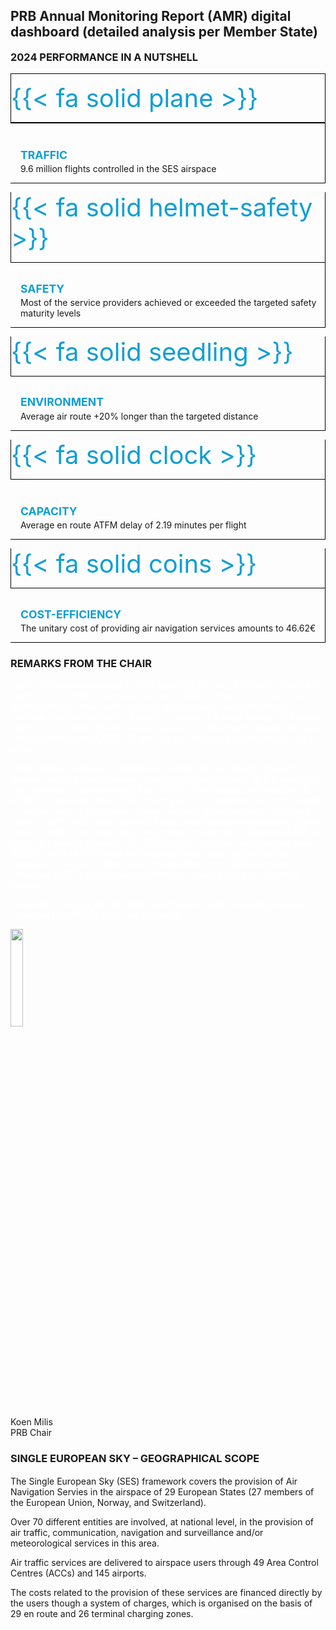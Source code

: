 ## PRB Annual Monitoring Report (AMR) digital dashboard (detailed analysis per Member State)

::: {#container-su style="clear: both"}
:::: {#summary-kpi-table class="equal-column"}
### 2024 PERFORMANCE IN A NUTSHELL{style="margin-top: 0rem; margin-bottom: 1rem;"} 
::::: grid
:::::: {.g-col-12}

::::::: {.grid style="gap: 0rem"}
:::::::: {.g-col-3 .text-center .text-pad-top style="border: 1px solid black"}
[{{< fa solid plane >}}]{style="color: #0F9ED5; font-size: 2.5rem;"}
::::::::

:::::::: {.g-col-9  style="border-top: 1px solid black; border-bottom: 1px solid black; border-right: 1px solid black; padding-left: 1rem; padding-top: 1.5rem;"}
[**TRAFFIC**]{style="color: #0F9ED5; line-height: 1.5; font-size: 1.1rem;"}\
9.6 million flights controlled in the SES airspace
::::::::
:::::::

::::::: {.grid style="gap: 0rem"}
:::::::: {.g-col-3 .text-center .text-pad-top style="border-left: 1px solid black; border-right: 1px solid black; border-bottom: 1px solid black;"}
[{{< fa solid helmet-safety >}}]{style="color: #0F9ED5; font-size: 2.5rem;"}
::::::::

:::::::: {.g-col-9  style="border-bottom: 1px solid black; border-right: 1px solid black; padding-left: 1rem; padding-top: 0.9rem;"}
[**SAFETY**]{style="color: #0F9ED5; line-height: 1.5; font-size: 1.1rem;"}\
Most of the service providers achieved or exceeded the targeted safety maturity levels
::::::::
:::::::

::::::: {.grid style="gap: 0rem"}
:::::::: {.g-col-3 .text-center .text-pad-top style="border-left: 1px solid black; border-right: 1px solid black; border-bottom: 1px solid black;"}
[{{< fa solid seedling >}}]{style="color: #0F9ED5; font-size: 2.5rem;"}
::::::::

:::::::: {.g-col-9  style="border-bottom: 1px solid black; border-right: 1px solid black; padding-left: 1rem; padding-top: 0.9rem;"}
[**ENVIRONMENT**]{style="color: #0F9ED5; line-height: 1.5; font-size: 1.1rem;"}\
Average air route +20% longer than the targeted distance 
::::::::
:::::::

::::::: {.grid style="gap: 0rem"}
:::::::: {.g-col-3 .text-center .text-pad-top style="border-left: 1px solid black; border-right: 1px solid black; border-bottom: 1px solid black;"}
[{{< fa solid clock >}}]{style="color: #0F9ED5; font-size: 2.5rem;"}
::::::::

:::::::: {.g-col-9  style="border-bottom: 1px solid black; border-right: 1px solid black; padding-left: 1rem; padding-top: 1.5rem;"}
[**CAPACITY**]{style="color: #0F9ED5; line-height: 1.5; font-size: 1.1rem;"}\
Average en route ATFM delay of 2.19 minutes per flight 
::::::::
:::::::

::::::: {.grid style="gap: 0rem"}
:::::::: {.g-col-3 .text-center .text-pad-top style="border-left: 1px solid black; border-right: 1px solid black; border-bottom: 1px solid black;"}
[{{< fa solid coins >}}]{style="color: #0F9ED5; font-size: 2.5rem;"}
::::::::

:::::::: {.g-col-9  style="border-bottom: 1px solid black; border-right: 1px solid black; padding-left: 1rem; padding-top: 0.9rem;"}
[**COST-EFFICIENCY**]{style="color: #0F9ED5; line-height: 1.5; font-size: 1.1rem;"}\
The unitary cost of providing air navigation services amounts to 46.62€ 
::::::::
:::::::

::::::
:::::
::::

### REMARKS FROM THE CHAIR

<div style="color: white;">
Traffic in Europe increased in 2023 reaching 91% of 2019 levels. Despite the lower levels of traffic compared to pre-COVID-19, there continues to be a deterioration in Union-wide capacity performance. As highlighted in previous monitoring reports, there is a pattern of a small number of Member States not providing the necessary capacity to effectively manage the rapid return of traffic post COVID-19 and this has impacted on the network as a whole.

Some ANSPs continue to underinvest in staff and in capacity projects, despite having funds available in their performance plans. At the same time, it is important to acknowledge that COVID-19 did impact on the ability of ANSPs to undertake their ATCO training plans. In addition, due to the impact of Russia’s war of aggression against Ukraine, there has been significant shifts in traffic with some Member States experiencing considerably higher levels of traffic than expected; presenting a challenge to affected ANSPs in terms of capacity planning. The PRB accepts that this has impacted on an ANSP’s ability to effectively manage operations and meet performance targets and should be taken into consideration when reflecting on an individual ANSP’s performance in meeting capacity and environmental targets.

However, it remains the fact that performance needs to quickly improve. It is important that ANSPs focus on delivering 
</div>
 
![](images/prb_chair_signature.jpg){width=20%}\
Koen Milis\
PRB Chair

:::



### SINGLE EUROPEAN SKY – GEOGRAPHICAL SCOPE{style="margin-bottom: 1.1rem;"} 

::: {.cell}
<div class="equal-column-right">

<div id="observablehq-mmm-a2de41c4"></div>
<div id="observablehq-link-a2de41c4"></div>

</div>

<p> 
The Single European Sky (SES) framework covers the provision of Air Navigation Servies in the airspace of 29 European States (27 members of the European Union, Norway, and Switzerland). 

Over 70 different entities are involved, at national level, in the provision of air traffic, communication, navigation and surveillance and/or meteorological services in this area.

Air traffic services are delivered to airspace users through 49 Area Control Centres (ACCs) and 145 airports. 

The costs related to the provision of these services are financed directly by the users though a system of charges, which is organised on the basis of 29 en route and 26 terminal charging zones.
</p>


:::


<link rel="stylesheet" href="https://cdn.jsdelivr.net/npm/@observablehq/inspector@5/dist/inspector.css">
<script type="module">
import {Runtime, Inspector} from "https://cdn.jsdelivr.net/npm/@observablehq/runtime@5/dist/runtime.js";
import define from "https://api.observablehq.com/@espinielli/prb-dashboard-map.js?v=4";
new Runtime().module(define, name => {
  if (name === "mmm") return new Inspector(document.querySelector("#observablehq-mmm-a2de41c4"));
  if (name === "link") return new Inspector(document.querySelector("#observablehq-link-a2de41c4"));
});
</script>